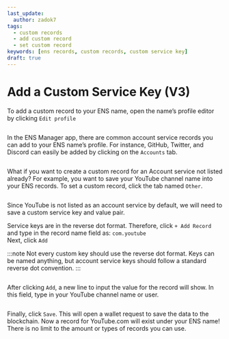 ```yaml
---
last_update:
  author: zadok7
tags:
  - custom records
  - add custom record
  - set custom record
keywords: [ens records, custom records, custom service key]
draft: true
---
```


# Add a Custom Service Key (V3)
To add a custom record to your ENS name, open the name’s profile editor by clicking `Edit profile`

<BrowserWindow url="app.ens.domains">
  <p align="center">
    <div style={{'background-color': "#f2f4f7", 'padding': "25px"}}>
      <Image img="/img/howto/v3-add-custom-record-1.png"/>
    </div>
  </p>
</BrowserWindow>

In the ENS Manager app, there are common account service records you can add to your ENS name’s profile. For instance, GitHub, Twitter, and Discord can easily be added by clicking on the `Accounts` tab.

<BrowserWindow url="app.ens.domains">
  <p align="center">
    <div style={{'background-color': "#f2f4f7", 'padding': "25px"}}>
      <Image img="/img/howto/v3-add-custom-record-2.png"/>
    </div>
  </p>
</BrowserWindow>

What if you want to create a custom record for an Account service not listed already?
For example, you want to save your YouTube channel name into your ENS records. To set a custom record, click the tab named `Other`.

<BrowserWindow url="app.ens.domains">
  <p align="center">
    <div style={{'background-color': "#f2f4f7", 'padding': "25px"}}>
      <Image img="/img/howto/v3-add-custom-record-3.png"/>
    </div>
  </p>
</BrowserWindow>

Since YouTube is not listed as an account service by default, we will need to save a custom service key and value pair.  

Service keys are in the reverse dot format. Therefore, click `+ Add Record` and type in the record name field as: `com.youtube`  
Next, click `Add`  

:::note
Not every custom key should use the reverse dot format. Keys can be named anything, but account service keys should follow a standard reverse dot convention.
:::

<BrowserWindow url="app.ens.domains">
  <p align="center">
    <div style={{'background-color': "#f2f4f7", 'padding': "25px"}}>
      <Image img="/img/howto/v3-add-custom-record-4.png"/>
    </div>
  </p>
</BrowserWindow>

After clicking `Add`, a new line to input the value for the record will show. In this field, type in your YouTube channel name or user.

<BrowserWindow url="app.ens.domains">
  <p align="center">
    <div style={{'background-color': "#f2f4f7", 'padding': "25px"}}>
      <Image img="/img/howto/v3-add-custom-record-5.png"/>
    </div>
  </p>
</BrowserWindow>

Finally, click `Save`. This will open a wallet request to save the data to the blockchain.
Now a record for YouTube.com will exist under your ENS name! There is no limit to the amount or types of records you can use.